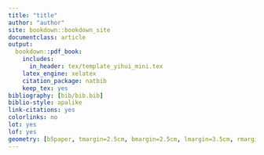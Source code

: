 ```yaml
---
title: "title"
author: "author"
site: bookdown::bookdown_site
documentclass: article
output:
  bookdown::pdf_book: 
    includes:
      in_header: tex/template_yihui_mini.tex
    latex_engine: xelatex
    citation_package: natbib
    keep_tex: yes
bibliography: [bib/bib.bib]
biblio-style: apalike
link-citations: yes
colorlinks: no
lot: yes
lof: yes
geometry: [b5paper, tmargin=2.5cm, bmargin=2.5cm, lmargin=3.5cm, rmargin=2.5cm]
---
```

